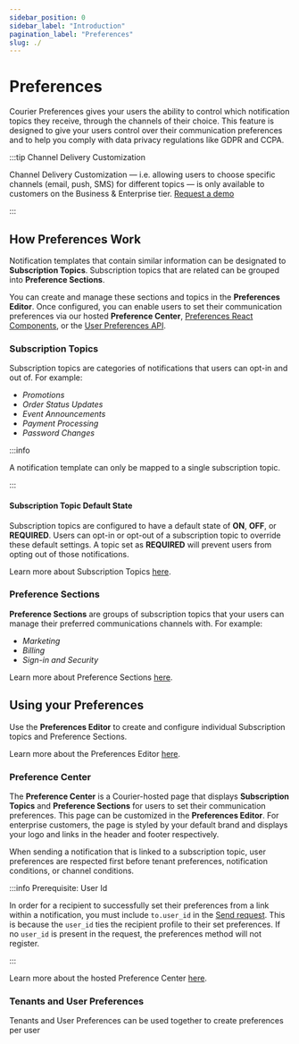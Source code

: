 ```yaml
---
sidebar_position: 0
sidebar_label: "Introduction"
pagination_label: "Preferences"
slug: ./
---
```


# Preferences

Courier Preferences gives your users the ability to control which notification topics they receive, through the channels of their choice. This feature is designed to give your users control over their communication preferences and to help you comply with data privacy regulations like GDPR and CCPA.

:::tip Channel Delivery Customization

Channel Delivery Customization — i.e. allowing users to choose specific channels (email, push, SMS) for different topics — is only available to customers on the Business & Enterprise tier. [Request a demo](https://www.courier.com/request-demo/)

:::

## How Preferences Work

Notification templates that contain similar information can be designated to **Subscription&nbsp;Topics**. Subscription topics that are related can be grouped into **Preference&nbsp;Sections**.

You can create and manage these sections and topics in the **Preferences Editor**. Once configured, you can enable users to set their communication preferences via our hosted **Preference Center**, [Preferences React Components](https://github.com/trycourier/courier-react/tree/main/packages/react-preferences), or the [User Preferences API](/reference/user-preferences/).

### Subscription Topics

Subscription topics are categories of notifications that users can opt-in and out of. For example:
- _Promotions_
- _Order Status Updates_
- _Event Announcements_
- _Payment Processing_
- _Password Changes_

:::info 

A notification template can only be mapped to a single subscription topic. 

:::

#### Subscription Topic Default State

Subscription topics are configured to have a default state of **ON**, **OFF**, or **REQUIRED**. Users can opt-in or opt-out of a subscription topic to override these default settings. A topic set as **REQUIRED** will prevent users from opting out of those notifications.

Learn more about Subscription Topics [here](./preferences-editor/#subscription-topics).

### Preference Sections

**Preference Sections** are groups of subscription topics that your users can manage their preferred communications channels with. For example:
- _Marketing_
- _Billing_
- _Sign-in and Security_

Learn more about Preference Sections [here](./preferences-editor/#preference-sections).

## Using your Preferences

Use the **Preferences Editor** to create and configure individual Subscription topics and Preference Sections. 


Learn more about the Preferences Editor [here](./preferences-editor/).

### Preference Center

The **Preference Center** is a Courier-hosted page that displays **Subscription Topics** and **Preference Sections** for users to set their communication preferences. 
This page can be customized in the **Preferences Editor**. 
For enterprise customers, the page is styled by your default brand and displays your logo and links in the header and footer respectively.  

When sending a notification that is linked to a subscription topic, user preferences are respected first before tenant preferences, notification conditions, or channel conditions. 

:::info Prerequisite: User Id

In order for a recipient to successfully set their preferences from a link within a notification, you must include `to.user_id` in the [Send request](/reference/send/message). This is because the `user_id` ties the recipient profile to their set preferences. If no `user_id` is present in the request, the preferences method will not register.

:::

Learn more about the hosted Preference Center [here](./hosted-page).


### Tenants and User Preferences

Tenants and User Preferences can be used together to create preferences per user

